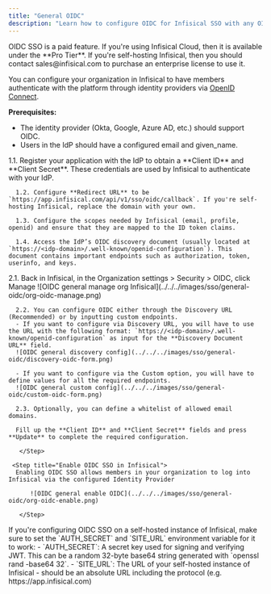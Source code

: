 ```yaml
---
title: "General OIDC"
description: "Learn how to configure OIDC for Infisical SSO with any OIDC-compliant identity provider"
---
```


<Info>
  OIDC SSO is a paid feature. If you're using Infisical Cloud, then it is
  available under the **Pro Tier**. If you're self-hosting Infisical, then you
  should contact sales@infisical.com to purchase an enterprise license to use
  it.
</Info>

You can configure your organization in Infisical to have members authenticate with the platform through identity providers via [OpenID Connect](https://openid.net/specs/openid-connect-core-1_0.html).

**Prerequisites:**

- The identity provider (Okta, Google, Azure AD, etc.) should support OIDC.
- Users in the IdP should have a configured email and given_name.

<Steps>
   <Step title="Setup Identity Provider">
      1.1. Register your application with the IdP to obtain a **Client ID** and **Client Secret**. These credentials are used by Infisical to authenticate with your IdP.
      
      1.2. Configure **Redirect URL** to be `https://app.infisical.com/api/v1/sso/oidc/callback`. If you're self-hosting Infisical, replace the domain with your own.
      
      1.3. Configure the scopes needed by Infisical (email, profile, openid) and ensure that they are mapped to the ID token claims.
      
      1.4. Access the IdP’s OIDC discovery document (usually located at `https://<idp-domain>/.well-known/openid-configuration`). This document contains important endpoints such as authorization, token, userinfo, and keys.
   </Step>
   <Step title="Finish configuring OIDC in Infisical">
      2.1. Back in Infisical, in the Organization settings > Security > OIDC, click Manage
      ![OIDC general manage org Infisical](../../../images/sso/general-oidc/org-oidc-manage.png)

      2.2. You can configure OIDC either through the Discovery URL (Recommended) or by inputting custom endpoints.
      - If you want to configure via Discovery URL, you will have to use the URL with the following format: `https://<idp-domain>/.well-known/openid-configuration` as input for the **Discovery Document URL** field.
      ![OIDC general discovery config](../../../images/sso/general-oidc/discovery-oidc-form.png)

      - If you want to configure via the Custom option, you will have to define values for all the required endpoints.
      ![OIDC general custom config](../../../images/sso/general-oidc/custom-oidc-form.png)

      2.3. Optionally, you can define a whitelist of allowed email domains.

      Fill up the **Client ID** and **Client Secret** fields and press **Update** to complete the required configuration.

       </Step>

     <Step title="Enable OIDC SSO in Infisical">
      Enabling OIDC SSO allows members in your organization to log into Infisical via the configured Identity Provider

          ![OIDC general enable OIDC](../../../images/sso/general-oidc/org-oidc-enable.png)

       </Step>

  </Steps>

<Note>
  If you're configuring OIDC SSO on a self-hosted instance of Infisical, make
  sure to set the `AUTH_SECRET` and `SITE_URL` environment variable for it to
  work: - `AUTH_SECRET`: A secret key used for signing and verifying JWT. This
  can be a random 32-byte base64 string generated with `openssl rand -base64
  32`. - `SITE_URL`: The URL of your self-hosted instance of Infisical - should
  be an absolute URL including the protocol (e.g. https://app.infisical.com)
</Note>
